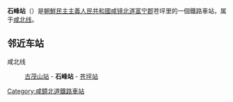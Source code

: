 {{unreferenced|time=2015-02-03T04:15:04+00:00}}
{{朝鮮半島車站資訊
|公司色 = blue
|文字色 = 
|站名 = 石峰站
|圖片 = 
|pxl = 
|圖片說明 =
|前一站 = [[古茂山站|古茂山]]
|前一站距離 = 5.8
|後一站距離 = 6.7
|後一站 = [[苍坪站|苍坪]]
|所屬路線 = [[咸北线|咸北线]]
|距離 = 44.7
|起點站 = [[青岩站|青岩]]
|諺文 = 석봉역
|朝鮮漢字 = 石峰驛
|文觀部式 = Seokbong-yeok
|馬-賴式 = Sŏkpong-yŏk
|副站名 = 
|車站編號 = 
|停站路線數 = 
|所屬公司 = [[朝鮮民主主義人民共和國鐵道省|朝鮮民主主義人民共和國鐵道省]]
|所在地 =[[咸镜北道|咸镜北道]][[富宁郡|富宁郡]]苍坪里
|車站構造 = 地面车站
|月台配置 = 
|啟用年月日 =
|廢站年月日 = 
|上下車人次 = 
|統計年度 = 
|轉車 = 
|備註 = 
|全寬備註 = 
}}

'''石峰站'''（{{lang-ko|석봉역}}）是[[朝鮮民主主義人民共和國|朝鮮民主主義人民共和國]][[咸镜北道|咸镜北道]][[富宁郡|富宁郡]]苍坪里的一個鐵路車站，属于[[咸北线|咸北线]]。

==邻近车站==
咸北线
:[[古茂山站|古茂山站]] - '''石峰站''' - [[苍坪站|苍坪站]]

{{朝鲜铁路小作品}}

{{咸北线}}

[[Category:咸鏡北道鐵路車站|Category:咸鏡北道鐵路車站]]